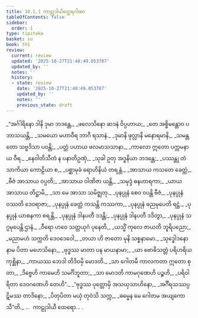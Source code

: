 ```yaml
---
title: 10.1.1 ကာဠုဒါယိတ္ထေရဂါထာ
tableOfContents: false
sidebar:
  order: 1
type: tipitaka
basket: su
book: th1
review:
  current: review
  updated: '2025-10-27T21:48:49.053787'
  updated_by: ''
  notes: ''
  history:
  - state: review
    date: '2025-10-27T21:48:49.053787'
    updated_by: ''
    notes: ''
    previous_state: draft
---
```



<ReviewStatus review={frontmatter.review} showDetails={true} />

<HypothesisAnnotation frontmatter={frontmatter} />

<DynamicBreadcrumb />

<Division number="527" book="th1" e="ch" v="19" p="300">

<Paragraph number="830" type="verses" book="th1">
_“အင်္ဂါရိနော ဒါနိ ဒုမာ ဘဒန္တေ,_  
_ဖလေသိနော ဆဒနံ ဝိပ္ပဟာယ;_  
_တေ အစ္စိမန္တောဝ ပဘာသယန္တိ,_  
_သမယော မဟာဝီရ ဘာဂီ ရသာနံ._  

</Paragraph>

</Division>
<Division number="528" book="th1" e="ch" v="19" p="300">

<Paragraph number="831" type="verses" book="th1">
_ဒုမာနိ ဖုလ္လာနိ မနောရမာနိ,_  
_သမန္တတော သဗ္ဗဒိသာ ပဝန္တိ;_  
_ပတ္တံ ပဟာယ ဖလမာသသာနာ,_  
_ကာလော ဣတော ပက္ကမနာယ ဝီရ._  

</Paragraph>

</Division>
<Division number="529" book="th1" e="ch" v="19" p="300">

<Paragraph number="832" type="verses" book="th1">
_နေဝါတိသီတံ န ပနာတိဥဏှံ,_  
_သုခါ ဥတု အဒ္ဓနိယာ ဘဒန္တေ;_  
_ပဿန္တု တံ သာကိယာ ကောဠိယာ စ,_  
_ပစ္ဆာမုခံ ရောဟိနိယံ တရန္တံ._  

</Paragraph>

</Division>
<Division number="530" book="th1" e="ch" v="19" p="300">

<Paragraph number="833" type="verses" book="th1">
_အာသာယ ကသတေ ခေတ္တံ,_  
_ဗီဇံ အာသာယ ဝပ္ပတိ;_  
_အာသာယ ဝါဏိဇာ ယန္တိ,_  
_သမုဒ္ဒံ ဓနဟာရကာ;_  
_ယာယ အာသာယ တိဋ္ဌာမိ,_  
_သာ မေ အာသာ သမိဇ္ဈတု._  

</Paragraph>

</Division>
<Division number="531" book="th1" e="ch" v="19" p="300">

<Paragraph number="834" type="verses" book="th1">
_ပုနပ္ပုနံ စေဝ ဝပန္တိ ဗီဇံ,_  
_ပုနပ္ပုနံ ဝဿတိ ဒေဝရာဇာ;_  
_ပုနပ္ပုနံ ခေတ္တံ ကသန္တိ ကဿကာ,_  
_ပုနပ္ပုနံ ဓညမုပေတိ ရဋ္ဌံ._  

</Paragraph>

</Division>
<Division number="532" book="th1" e="ch" v="19" p="300">

<Paragraph number="835" type="verses" book="th1">
_ပုနပ္ပုနံ ယာစနကာ စရန္တိ,_  
_ပုနပ္ပုနံ ဒါနပတီ ဒဒန္တိ;_  
_ပုနပ္ပုနံ ဒါနပတီ ဒဒိတွာ,_  
_ပုနပ္ပုနံ သဂ္ဂမုပေန္တိ ဌာနံ._  

</Paragraph>

</Division>
<Division number="533" book="th1" e="ch" v="19" p="300">

<Paragraph number="836" type="verses" book="th1">
_ဝီရော ဟဝေ သတ္တယုဂံ ပုနေတိ,_  
_ယသ္မိံ ကုလေ ဇာယတိ ဘူရိပညော;_  
_မညာမဟံ သက္ကတိ ဒေဝဒေဝေါ,_  
_တယာ ဟိ ဇာတော မုနိ သစ္စနာမော._  

</Paragraph>

</Division>
<Division number="534" book="th1" e="ch" v="19" p="301">

<Paragraph number="837" type="verses" book="th1">
_သုဒ္ဓေါဒနော နာမ ပိတာ မဟေသိနော,_  
_ဗုဒ္ဓဿ မာတာ ပန မာယနာမာ;_  
_ယာ ဗောဓိသတ္တံ ပရိဟရိယ ကုစ္ဆိနာ,_  
_ကာယဿ ဘေဒါ တိဒိဝမှိ မောဒတိ._  

</Paragraph>

</Division>
<Division number="535" book="th1" e="ch" v="19" p="301">

<Paragraph number="838" type="verses" book="th1">
_သာ ဂေါတမီ ကာလကတာ ဣတော စုတာ,_  
_ဒိဗ္ဗေဟိ ကာမေဟိ သမင်္ဂိဘူတာ;_  
_သာ မောဒတိ ကာမဂုဏေဟိ ပဉ္စဟိ,_  
_ပရိဝါရိတာ ဒေဝဂဏေဟိ တေဟိ”._  

</Paragraph>

</Division>
<Division number="536" book="th1" e="ch" v="19" p="301">

<Paragraph number="839" type="verses" book="th1">
_“ဗုဒ္ဓဿ ပုတ္တောမှိ အသယှသာဟိနော,_  
_အင်္ဂီရသဿပ္ပဋိမဿ တာဒိနော;_  
_ပိတုပိတာ မယှံ တုဝံသိ သက္က,_  
_ဓမ္မေန မေ ဂေါတမ အယျကောသီ”တိ._  


</Paragraph>
</Division>

<Paragraph number="840" type="center" book="th1">
…  ကာဠုဒါယီ ထေရော… .
</Paragraph>